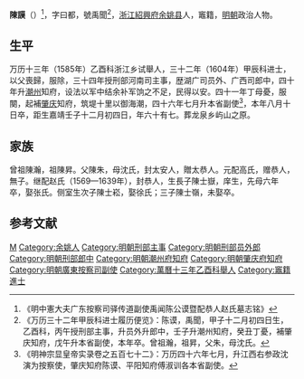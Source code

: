 '''陳謨'''（{{bd|1552年||1618年|catIdx=}}）<ref>《明中憲大夫广东按察司驿传道副使禹闻陈公谟暨配恭人赵氏墓志铭》</ref>，字曰都，號禹聞<ref>《万历三十二年甲辰科进士履历便览》：陈谟，禹聞，甲子十二月初四日生，乙酉科，丙午授刑部主事，升员外升郎中，壬子升潮州知府，癸丑丁憂，補肇庆知府，戊午升本省副使，本年卒。曾祖瀚，祖昇，父朱，母沈氏。</ref>，[[浙江|浙江]][[紹興府|紹興府]][[余姚县|余姚县]]人，竈籍，[[明朝|明朝]]政治人物。

== 生平 ==
万历十三年（1585年）乙酉科浙江乡试舉人，三十二年（1604年）甲辰科进士，以父喪歸，服除，三十四年授刑部河南司主事，歴湖广司员外、广西司郎中，四十年升[[潮州|潮州]]知府，设法以军中结余补军饷之不足，民得以安。四十一年丁母憂，服闋，起補[[肇庆|肇庆]]知府，筑堤十里以御海潮，四十六年七月升本省副使<ref>《明神宗显皇帝实录卷之五百七十二》：万历四十六年七月，升江西右参政沈演为按察使，肇庆知府陈谟、平阳知府傅淑训各本省副使。</ref>，本年八月十日卒，距生嘉靖壬子十二月初四日，年六十有七。葬龙泉乡屿山之原。

==家族==
曾祖陳瀚，祖陳昇。父陳朱，母沈氏，封太安人，贈太恭人。元配高氏，赠恭人，無子。继配赵氏（1569—1639年），封恭人，生長子陳士嶽，庠生，先母六年卒，娶张氏。侧室生次子陳士崧，娶徐氏；三子陳士嶺，未娶卒。

==参考文献==
{{reflist}}

{{萬曆三十二年甲辰科殿試金榜}}
{{DEFAULTSORT:}}
[[Category:陈姓|M]]
[[Category:余姚人|Category:余姚人]]
[[Category:明朝刑部主事|Category:明朝刑部主事]]
[[Category:明朝刑部员外郎|Category:明朝刑部员外郎]]
[[Category:明朝刑部郎中|Category:明朝刑部郎中]]
[[Category:明朝潮州府知府|Category:明朝潮州府知府]]
[[Category:明朝肇庆府知府|Category:明朝肇庆府知府]]
[[Category:明朝廣東按察司副使|Category:明朝廣東按察司副使]]
[[Category:萬曆十三年乙酉科舉人|Category:萬曆十三年乙酉科舉人]]
[[Category:竈籍進士|Category:竈籍進士]]